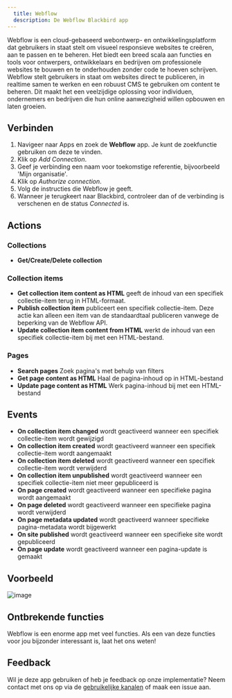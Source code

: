 ```yaml
---
  title: Webflow
  description: De Webflow Blackbird app
---
```


<LinkCard title="View on Github" target="_blank" href="https://github.com/bb-io/Webflow" icon="github" />

Webflow is een cloud-gebaseerd webontwerp- en ontwikkelingsplatform dat gebruikers in staat stelt om visueel responsieve websites te creëren, aan te passen en te beheren. Het biedt een breed scala aan functies en tools voor ontwerpers, ontwikkelaars en bedrijven om professionele websites te bouwen en te onderhouden zonder code te hoeven schrijven. Webflow stelt gebruikers in staat om websites direct te publiceren, in realtime samen te werken en een robuust CMS te gebruiken om content te beheren. Dit maakt het een veelzijdige oplossing voor individuen, ondernemers en bedrijven die hun online aanwezigheid willen opbouwen en laten groeien.

## Verbinden

1.  Navigeer naar Apps en zoek de **Webflow** app. Je kunt de zoekfunctie gebruiken om deze te vinden.
2.  Klik op _Add Connection_.
3.  Geef je verbinding een naam voor toekomstige referentie, bijvoorbeeld 'Mijn organisatie'.
4.  Klik op _Authorize connection_.
5.  Volg de instructies die Webflow je geeft.
6.  Wanneer je terugkeert naar Blackbird, controleer dan of de verbinding is verschenen en de status _Connected_ is.

## Actions

### Collections

-   **Get/Create/Delete collection**

### Collection items
-   **Get collection item content as HTML** geeft de inhoud van een specifiek collectie-item terug in HTML-formaat.
-   **Publish collection item** publiceert een specifiek collectie-item. Deze actie kan alleen een item van de standaardtaal publiceren vanwege de beperking van de Webflow API.
-   **Update collection item content from HTML** werkt de inhoud van een specifiek collectie-item bij met een HTML-bestand.

### Pages

- **Search pages** Zoek pagina's met behulp van filters
- **Get page content as HTML** Haal de pagina-inhoud op in HTML-bestand
- **Update page content as HTML** Werk pagina-inhoud bij met een HTML-bestand

	
## Events

-   **On collection item changed** wordt geactiveerd wanneer een specifiek collectie-item wordt gewijzigd
-   **On collection item created** wordt geactiveerd wanneer een specifiek collectie-item wordt aangemaakt
-   **On collection item deleted** wordt geactiveerd wanneer een specifiek collectie-item wordt verwijderd
-   **On collection item unpublished** wordt geactiveerd wanneer een specifiek collectie-item niet meer gepubliceerd is
-   **On page created** wordt geactiveerd wanneer een specifieke pagina wordt aangemaakt
-   **On page deleted** wordt geactiveerd wanneer een specifieke pagina wordt verwijderd
-   **On page metadata updated** wordt geactiveerd wanneer specifieke pagina-metadata wordt bijgewerkt
-   **On site published** wordt geactiveerd wanneer een specifieke site wordt gepubliceerd
-   **On page update** wordt geactiveerd wanneer een pagina-update is gemaakt

## Voorbeeld

![image](https://github.com/bb-io/Webflow/assets/137277669/77a4c14e-c505-4fb5-a813-3d46eb66ad8c)

## Ontbrekende functies

Webflow is een enorme app met veel functies. Als een van deze functies voor jou bijzonder interessant is, laat het ons weten!

## Feedback

Wil je deze app gebruiken of heb je feedback op onze implementatie? Neem contact met ons op via de [gebruikelijke kanalen](https://www.blackbird.io/) of maak een issue aan.